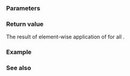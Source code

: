 {{cpp/experimental/title|clamp}}
{{cpp/experimental/simd/navbar}}

{{ddcl|header=experimental/simd|since=parallelism_ts_2|
template&lt; class T, class Abi &gt;
simd&lt;T, Abi&gt;
clamp( const simd&lt;T, Abi&gt;&amp; v, const simd&lt;T, Abi&gt;&amp; lo, const simd&lt;T, Abi&gt;&amp; hi );
}}

===Parameters===
{{par begin}}
{{par|v|the elements to clamp}}
{{par|lo, hi|the boundaries to clamp {{c|v}} to}}
{{par end}}

===Return value===
The result of element-wise application of {{c|std::clamp(v[i], lo[i], hi[i])}} for all {{math|i ∈}} {{range|0|size()}}.

===Example===
{{example
|code=
#include &lt;cstddef&gt;
#include &lt;cstdint&gt;
#include &lt;experimental/simd&gt;
#include &lt;iomanip&gt;
#include &lt;iostream&gt;
namespace stdx = std::experimental;

void println(auto rem, auto const v)
{
    std::cout &lt;&lt; rem &lt;&lt; ": ";
    for (std::size_t i = 0; i != v.size(); ++i)
        std::cout &lt;&lt; std::setw(4) &lt;&lt; v[i] &lt;&lt; ' ';
    std::cout &lt;&lt; '\n';
}

int main()
{
    stdx::fixed_size_simd&lt;int, 8&gt; a{[](int i) {
        static constexpr auto c = {-129, -128, -1, 0, 42, 127, 128, 255};
        return c.begin()[i];
    }&lt;!----&gt;};
    println("a", a);

    stdx::fixed_size_simd&lt;int, 8&gt; lo1{INT8_MIN};
    stdx::fixed_size_simd&lt;int, 8&gt; hi1{INT8_MAX};
    const auto b = stdx::clamp(a, lo1, hi1);
    println("b", b);

    stdx::fixed_size_simd&lt;int, 8&gt; lo2{0};
    stdx::fixed_size_simd&lt;int, 8&gt; hi2{UINT8_MAX};
    const auto c = stdx::clamp(a, lo2, hi2);
    println("c", c);
}
|output=
a: -129 -128   -1    0   42  127  128  255 
b: -128 -128   -1    0   42  127  127  127 
c:    0    0    0    0   42  127  128  255
}}

===See also===
{{dsc begin}}
{{dsc inc|cpp/algorithm/dsc clamp}}
{{dsc end}}

{{langlinks|zh}}